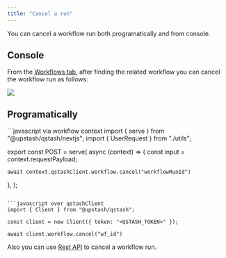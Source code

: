 ```yaml
---
title: "Cancel a run"
---
```


You can cancel a workflow run both programatically and from console. 

## Console 

From the [Workflows tab](https://console.upstash.com/qstash?tab=workflows), after finding the related workflow you can cancel the workflow run as follows:

<Frame>
  <img src="/img/qstash/qstash-workflows-cancel.png" />
</Frame>



## Programatically

<CodeGroup>
```javascript via workflow context
import { serve } from "@upstash/qstash/nextjs";
import { UserRequest } from "./utils";

export const POST = serve<UserRequest>(
  async (context) => {
    const input = context.requestPayload;

    await context.qstashClient.workflow.cancel("workflowRunId")
  },
);
```
 
```javascript over qstashClient
import { Client } from "@upstash/qstash";

const client = new Client({ token: "<QSTASH_TOKEN>" });

await client.workflow.cancel("wf_id")
```
</CodeGroup>


Also you can use [Rest API](/qstash/workflow/rest/runs/cancel) to cancel a workflow run.
